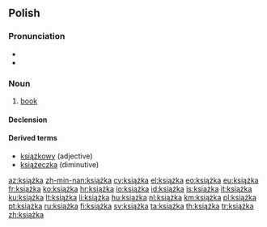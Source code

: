 ==Polish==

===Pronunciation===
* {{IPA|[ˈkʲɕɔ̃ʂka]|lang=pl}}
* {{audio|pl-książka.ogg|audio}}

===Noun===
{{infl|pl|noun|g=f}}

# [[book]]

====Declension====
{{pl-decl-noun-ka|książ}}

====Derived terms====
* [[książkowy]] (adjective)
* [[książeczka]] (diminutive)

[[az:książka]]
[[zh-min-nan:książka]]
[[cy:książka]]
[[el:książka]]
[[eo:książka]]
[[eu:książka]]
[[fr:książka]]
[[ko:książka]]
[[hr:książka]]
[[io:książka]]
[[id:książka]]
[[is:książka]]
[[it:książka]]
[[ku:książka]]
[[lt:książka]]
[[li:książka]]
[[hu:książka]]
[[nl:książka]]
[[km:książka]]
[[pl:książka]]
[[pt:książka]]
[[ru:książka]]
[[fi:książka]]
[[sv:książka]]
[[ta:książka]]
[[th:książka]]
[[tr:książka]]
[[zh:książka]]